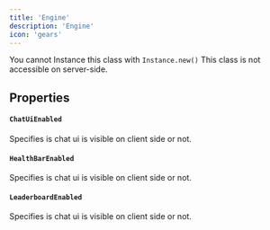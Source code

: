 ```yaml
---
title: 'Engine'
description: 'Engine'
icon: 'gears'
---
```

<Warning>You cannot Instance this class with `Instance.new()`</Warning>
<Warning>This class is not accessible on server-side.</Warning>

## Properties
#### `ChatUiEnabled`
Specifies is chat ui is visible on client side or not.

#### `HealthBarEnabled`
Specifies is chat ui is visible on client side or not.

#### `LeaderboardEnabled`
Specifies is chat ui is visible on client side or not.

